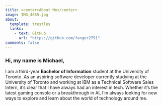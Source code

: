 ```yaml
---
title: <center>About Me</center>
image: IMG_4865.jpg
about: 
  template: trestles
  links: 
    - text: GitHub
      url: "https://github.com/fanger2791"
comments: false
---
```


<h3>Hi, my name is Michael,</h3>

I am a third-year **Bachelor of Information** student at the University of Toronto. As an aspiring software developer currently studying at the University of Toronto and working at IBM as a Technical Software Sales Intern, it's clear that I have always had an interest in tech. Whether it's the latest gaming console or a breakthrough in AI, I'm always looking for new ways to explore and learn about the world of technology around me.
